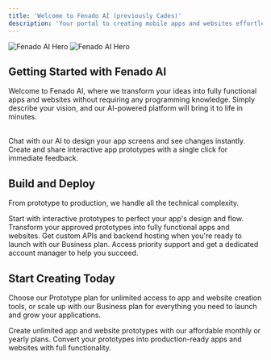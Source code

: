 ```yaml
---
title: 'Welcome to Fenado AI (previously Cades)'
description: 'Your portal to creating mobile apps and websites effortlessly with Fenado AI'
---
```


<img
  className="dark:hidden"
  src="https://firebasestorage.googleapis.com/v0/b/cades-dev.appspot.com/o/public%2Fblogs%2Ffenado-light.png?alt=media&token=beae6f86-23f3-4373-af8e-1f2d9f537b08"
  alt="Fenado AI Hero"
  noZoom
/>
<img
  className="hidden dark:block"
  src="https://firebasestorage.googleapis.com/v0/b/cades-dev.appspot.com/o/public%2Fblogs%2Ffenado-dark.png?alt=media&token=264df4fb-78a4-4084-83db-425ec1455cb8"
  alt="Fenado AI Hero"
  noZoom
/>

## Getting Started with Fenado AI

Welcome to Fenado AI, where we transform your ideas into fully functional apps and websites without requiring any programming knowledge. Simply describe your vision, and our AI-powered platform will bring it to life in minutes.

<br />
<CardGroup cols={2}>
  <Card
    title="Design Through Chat"
    icon="lightbulb"
  >
    Chat with our AI to design your app screens and see changes instantly.
  </Card>
  <Card
    title="Instant Prototypes"
    icon="share"
  >
    Create and share interactive app prototypes with a single click for immediate feedback.
  </Card>
</CardGroup>

## Build and Deploy

From prototype to production, we handle all the technical complexity.

<CardGroup cols={2}>
  <Card
    title="Prototype First"
    icon="wand-magic-sparkles"
  >
    Start with interactive prototypes to perfect your app's design and flow.
  </Card>
  <Card
    title="Convert to Production"
    icon="rocket"
  >
    Transform your approved prototypes into fully functional apps and websites.
  </Card>
  <Card
    title="Custom Backend"
    icon="server"
  >
    Get custom APIs and backend hosting when you're ready to launch with our Business plan.
  </Card>
  <Card
    title="Professional Support"
    icon="headset"
  >
    Access priority support and get a dedicated account manager to help you succeed.
  </Card>
</CardGroup>

## Start Creating Today

Choose our Prototype plan for unlimited access to app and website creation tools, or scale up with our Business plan for everything you need to launch and grow your applications.

<CardGroup cols={2}>
  <Card
    title="Prototype Plan"
    icon="wand-magic-sparkles"
  >
    Create unlimited app and website prototypes with our affordable monthly or yearly plans.
  </Card>
  <Card
    title="Business Plan"
    icon="rocket"
  >
    Convert your prototypes into production-ready apps and websites with full functionality.
  </Card>
</CardGroup>

